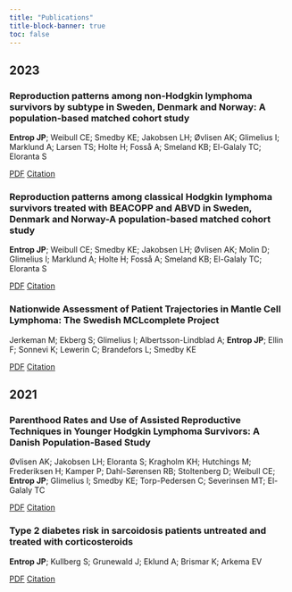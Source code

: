 ```yaml
---
title: "Publications"
title-block-banner: true
toc: false
---
```


## 2023

### Reproduction patterns among non-Hodgkin lymphoma survivors by subtype in Sweden, Denmark and Norway: A population-based matched cohort study
**Entrop JP**; Weibull CE; Smedby KE; Jakobsen LH; Øvlisen AK; Glimelius I; Marklund A; Larsen TS; Holte H; Fosså A; Smeland KB; El-Galaly TC; Eloranta S

[PDF](https://doi.org/10.1111/bjh.18938){.btn .btn-outline-primary .btn role="button"}
[Citation](bibtex/fertility_by_NHL_subtype.bib){.btn .btn-outline-primary .btn role="button"}

### Reproduction patterns among classical Hodgkin lymphoma survivors treated with BEACOPP and ABVD in Sweden, Denmark and Norway-A population-based matched cohort study
**Entrop JP**; Weibull CE; Smedby KE; Jakobsen LH; Øvlisen AK; Molin D; Glimelius I; Marklund A; Holte H; Fosså A; Smeland KB; El-Galaly TC; Eloranta S

[PDF](https://doi.org/10.1002/ijc.34552){.btn .btn-outline-primary .btn role="button"}
[Citation](bibtex/fertility_by_HL_trt.bib){.btn .btn-outline-primary .btn role="button"}

### Nationwide Assessment of Patient Trajectories in Mantle Cell Lymphoma: The Swedish MCLcomplete Project
Jerkeman M; Ekberg S; Glimelius I; Albertsson-Lindblad A; **Entrop JP**; Ellin F; Sonnevi K; Lewerin C; Brandefors L; Smedby KE

[PDF](https://doi.org/10.1097/HS9.0000000000000928){.btn .btn-outline-primary .btn role="button"}
[Citation](bibtex/MCL_trt_trajectories_sweden.bib){.btn .btn-outline-primary .btn role="button"}

## 2021

### Parenthood Rates and Use of Assisted Reproductive Techniques in Younger Hodgkin Lymphoma Survivors: A Danish Population-Based Study
Øvlisen AK; Jakobsen LH; Eloranta S; Kragholm KH; Hutchings M; Frederiksen H; Kamper P; Dahl-Sørensen RB; Stoltenberg D; Weibull CE; **Entrop JP**; Glimelius I; Smedby KE; Torp-Pedersen C; Severinsen MT; El-Galaly TC

[PDF](https://doi.org/10.1200/JCO.21.00357){.btn .btn-outline-primary .btn role="button"}
[Citation](bibtex/parenthood_rates_HL.bib){.btn .btn-outline-primary .btn role="button"}

### Type 2 diabetes risk in sarcoidosis patients untreated and treated with corticosteroids
**Entrop JP**; Kullberg S; Grunewald J; Eklund A; Brismar K; Arkema EV

[PDF](https://doi.org/10.1183/23120541.00028-2021 ){.btn .btn-outline-primary .btn role="button"}
[Citation](bibtex/sacroidosis_T2D_risk.bib){.btn .btn-outline-primary .btn role="button"}
